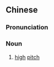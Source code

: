 {{also|悬调}}
==Chinese==
{{zh-forms|s=悬调|alt=高調}}

===Pronunciation===
{{zh-pron
|mn=xm,tp:koâiⁿ-tiāu/zz,kh:koân-tiāu/qz:kûiⁿ-tiāu
|cat=n
}}

===Noun===
{{zh-noun}}

# {{lb|zh|Min Nan}} [[high]] [[pitch]]